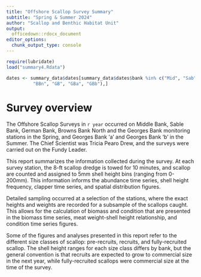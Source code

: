 ```yaml
--- 
title: "Offshore Scallop Survey Summary"
subtitle: "Spring & Summer 2024"
author: "Scallop and Benthic Habitat Unit"
output: 
  officedown::rdocx_document
editor_options: 
  chunk_output_type: console
---
```


```r
require(lubridate)
load("summary4.Rdata")

dates <- summary_data$dates[summary_data$dates$bank %in% c("Mid", "Sab", "Ger",
          "BBn", "GB", "GBa", "GBb"),]
```


# Survey overview

The Offshore Scallop Surveys in `r year` occurred on Middle Bank, Sable Bank, German Bank, Browns Bank North and the Georges Bank monitoring stations in the Spring, and Georges Bank 'a' and Georges Bank 'b' in the Summer. The Chief Scientist was Tricia Pearo Drew, and the surveys were carried out on the Fundy Leader.

This report summarizes the information collected during the survey. At each survey station, the 8-ft scallop dredge is towed for 10 minutes, and scallop are counted and assigned to 5mm shell height bins (ranging from 0-200mm). This information informs the abundance time series, shell height frequency, clapper time series, and spatial distribution figures. 

Detailed sampling occurred at a selection of the stations, where the exact heights and weights are recorded for a subsample of the scallops caught. This allows for the calculation of biomass and condition that are presented in the biomass time series, meat weight-shell height relationship, and condition time series figures. 

Some of the figures and analyses presented in this report refer to the different size classes of scallop: pre-recruits, recruits, and fully-recruited scallop. The shell height ranges for each size class differs by bank, but the general convention is that recruits are expected to grow to commercial size in the next year, while fully-recruited scallops were commercial size at the time of the survey. 


